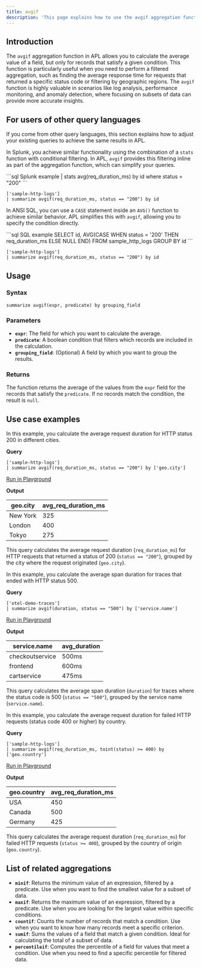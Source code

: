 ```yaml
---
title: avgif
description: 'This page explains how to use the avgif aggregation function in APL.'
---
```


## Introduction

The `avgif` aggregation function in APL allows you to calculate the average value of a field, but only for records that satisfy a given condition. This function is particularly useful when you need to perform a filtered aggregation, such as finding the average response time for requests that returned a specific status code or filtering by geographic regions. The `avgif` function is highly valuable in scenarios like log analysis, performance monitoring, and anomaly detection, where focusing on subsets of data can provide more accurate insights.

## For users of other query languages

If you come from other query languages, this section explains how to adjust your existing queries to achieve the same results in APL.

<AccordionGroup>
<Accordion title="Splunk SPL users">

In Splunk, you achieve similar functionality using the combination of a `stats` function with conditional filtering. In APL, `avgif` provides this filtering inline as part of the aggregation function, which can simplify your queries.

<CodeGroup>
```sql Splunk example
| stats avg(req_duration_ms) by id where status = "200"
```

```kusto APL equivalent
['sample-http-logs'] 
| summarize avgif(req_duration_ms, status == "200") by id
```
</CodeGroup>

</Accordion>
<Accordion title="ANSI SQL users">

In ANSI SQL, you can use a `CASE` statement inside an `AVG()` function to achieve similar behavior. APL simplifies this with `avgif`, allowing you to specify the condition directly.

<CodeGroup>
```sql SQL example
SELECT id, AVG(CASE WHEN status = '200' THEN req_duration_ms ELSE NULL END) 
FROM sample_http_logs 
GROUP BY id
```

```kusto APL equivalent
['sample-http-logs'] 
| summarize avgif(req_duration_ms, status == "200") by id
```
</CodeGroup>

</Accordion>
</AccordionGroup>

## Usage

### Syntax

```kusto
summarize avgif(expr, predicate) by grouping_field
```

### Parameters

- **`expr`**: The field for which you want to calculate the average.
- **`predicate`**: A boolean condition that filters which records are included in the calculation.
- **`grouping_field`**: (Optional) A field by which you want to group the results.

### Returns

The function returns the average of the values from the `expr` field for the records that satisfy the `predicate`. If no records match the condition, the result is `null`.

## Use case examples

<Tabs>
<Tab title="Log analysis">

In this example, you calculate the average request duration for HTTP status 200 in different cities.

**Query**

```kusto
['sample-http-logs'] 
| summarize avgif(req_duration_ms, status == "200") by ['geo.city']
```

[Run in Playground](https://play.axiom.co/axiom-play-qf1k/explorer?initForm=%7B%22apl%22%3A%22%5B%27sample-http-logs%27%5D%20%7C%20summarize%20avgif%28req_duration_ms%2C%20status%20%3D%3D%20%22200%22%29%20by%20%5B%27geo.city%27%5D%22%7D)

**Output**

| geo.city   | avg_req_duration_ms |
|------------|---------------------|
| New York   | 325                 |
| London     | 400                 |
| Tokyo      | 275                 |

This query calculates the average request duration (`req_duration_ms`) for HTTP requests that returned a status of 200 (`status == "200"`), grouped by the city where the request originated (`geo.city`).

</Tab>
<Tab title="OpenTelemetry traces">

In this example, you calculate the average span duration for traces that ended with HTTP status 500.

**Query**

```kusto
['otel-demo-traces'] 
| summarize avgif(duration, status == "500") by ['service.name']
```

[Run in Playground](https://play.axiom.co/axiom-play-qf1k/explorer?initForm=%7B%22apl%22%3A%22%5B%27otel-demo-traces%27%5D%20%7C%20summarize%20avgif%28duration%2C%20status%20%3D%3D%20%22500%22%29%20by%20%5B%27service.name%27%5D%22%7D)

**Output**

| service.name          | avg_duration |
|-----------------------|--------------|
| checkoutservice       | 500ms        |
| frontend              | 600ms        |
| cartservice           | 475ms        |

This query calculates the average span duration (`duration`) for traces where the status code is 500 (`status == "500"`), grouped by the service name (`service.name`).

</Tab>
<Tab title="Security logs">

In this example, you calculate the average request duration for failed HTTP requests (status code 400 or higher) by country.

**Query**

```kusto
['sample-http-logs'] 
| summarize avgif(req_duration_ms, toint(status) >= 400) by ['geo.country']
```

[Run in Playground](https://play.axiom.co/axiom-play-qf1k/explorer?initForm=%7B%22apl%22%3A%22%5B%27sample-http-logs%27%5D%20%7C%20summarize%20avgif%28req_duration_ms%2C%20toint%28status%29%20%3E%3D%20400%29%20by%20%5B%27geo.country%27%5D%22%7D)

**Output**

| geo.country   | avg_req_duration_ms |
|---------------|---------------------|
| USA           | 450                 |
| Canada        | 500                 |
| Germany       | 425                 |

This query calculates the average request duration (`req_duration_ms`) for failed HTTP requests (`status >= 400`), grouped by the country of origin (`geo.country`).

</Tab>
</Tabs>

## List of related aggregations

- **`minif`**: Returns the minimum value of an expression, filtered by a predicate. Use when you want to find the smallest value for a subset of data.
- **`maxif`**: Returns the maximum value of an expression, filtered by a predicate. Use when you are looking for the largest value within specific conditions.
- **`countif`**: Counts the number of records that match a condition. Use when you want to know how many records meet a specific criterion.
- **`sumif`**: Sums the values of a field that match a given condition. Ideal for calculating the total of a subset of data.
- **`percentileif`**: Computes the percentile of a field for values that meet a condition. Use when you need to find a specific percentile for filtered data.